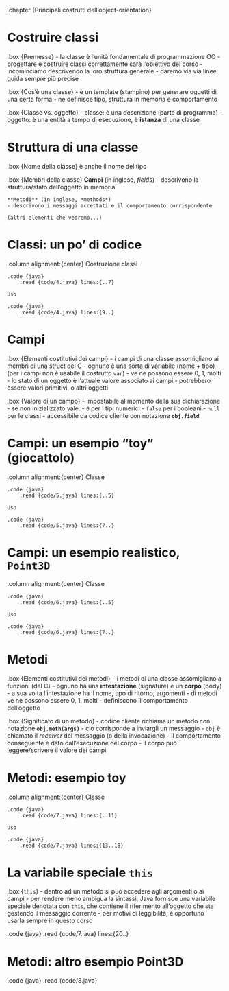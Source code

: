 .chapter {Principali costrutti dell'object-orientation}

# Costruire classi

.box {Premesse}
    - la classe è l'unità fondamentale di programmazione OO
    - progettare e costruire classi correttamente sarà l'obiettivo del corso
    - incominciamo descrivendo la loro struttura generale
    - daremo via via linee guida sempre più precise

.box {Cos'è una classe}
    - è un template (stampino) per generare oggetti di una certa forma
    - ne definisce tipo, struttura in memoria e comportamento

.box {Classe vs. oggetto}
    - classe: è una descrizione (parte di programma)
    - oggetto: è una entità a tempo di esecuzione, è **istanza** di una classe

# Struttura di una classe

.box {Nome della classe}
    è anche il nome del tipo

.box {Membri della classe}
    **Campi** (in inglese, *fields*)
    - descrivono la struttura/stato dell'oggetto in memoria

    **Metodi** (in inglese, *methods*)
    - descrivono i messaggi accettati e il comportamento corrispondente
    
    (altri elementi che vedremo...)

# Classi: un po' di codice

.column alignment:{center}
    Costruzione classi
    
    .code {java}
        .read {code/4.java} lines:{..7}

    Uso

    .code {java}
        .read {code/4.java} lines:{9..}

# Campi

.box {Elementi costitutivi dei campi}
    - i campi di una classe assomigliano ai membri di una struct del C
    - ognuno è una sorta di variabile (nome + tipo)  
      (per i campi non è usabile il costrutto `var`)
    - ve ne possono essere 0, 1, molti
    - lo stato di un oggetto è l'attuale valore associato ai campi
    - potrebbero essere valori primitivi, o altri oggetti

.box {Valore di un campo}
    - impostabile al momento della sua dichiarazione
    - se non inizializzato vale:
        - `0` per i tipi numerici
        - `false` per i booleani
        - `null` per le classi
    - accessibile da codice cliente con notazione **`obj.field`**

# Campi: un esempio "toy" (giocattolo)

.column alignment:{center}
    Classe

    .code {java}
        .read {code/5.java} lines:{..5}

    Uso

    .code {java}
        .read {code/5.java} lines:{7..}

# Campi: un esempio realistico, `Point3D`

.column alignment:{center}
    Classe

    .code {java}
        .read {code/6.java} lines:{..5}

    Uso

    .code {java}
        .read {code/6.java} lines:{7..}

# Metodi

.box {Elementi costitutivi dei metodi}
    - i metodi di una classe assomigliano a funzioni (del C)
    - ognuno ha una **intestazione** (signature) e un **corpo** (body)
        - a sua volta l'intestazione ha il nome, tipo di ritorno, argomenti
    - di metodi ve ne possono essere 0, 1, molti
    - definiscono il comportamento dell'oggetto

.box {Significato di un metodo}
    - codice cliente richiama un metodo con notazione **`obj.meth(args)`**
    - ciò corrisponde a inviargli un messaggio
    - `obj` è chiamato il *receiver* del messaggio (o della invocazione)
    - il comportamento conseguente è dato dall'esecuzione del corpo
    - il corpo può leggere/scrivere il valore dei campi

# Metodi: esempio toy

.column alignment:{center}
    Classe

    .code {java}
        .read {code/7.java} lines:{..11}

    Uso

    .code {java}
        .read {code/7.java} lines:{13..18}

# La variabile speciale `this`

.box {`this`}
    - dentro ad un metodo si può accedere agli argomenti o ai campi
    - per rendere meno ambigua la sintassi, Java fornisce una variabile speciale denotata con `this`,
      che contiene il riferimento all'oggetto che sta gestendo il messaggio corrente
    - per motivi di leggibilità, è opportuno usarla sempre in questo corso

.code {java}
    .read {code/7.java} lines:{20..}

# Metodi: altro esempio Point3D

.code {java}
    .read {code/8.java}